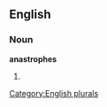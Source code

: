 ==English==

===Noun===
'''anastrophes'''

# {{plural of|[[anastrophe]]}}

[[Category:English plurals]]